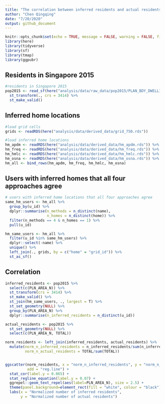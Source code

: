 ```yaml
---
title: "The correlation between inferred residents and actual residents"
author: "Chen Qingqing"
date: "7/20/2020"
output: github_document
---
```


```r
knitr::opts_chunk$set(echo = TRUE, message = FALSE, warning = FALSE, fig.align='center')
library(here)
library(tidyverse)
library(sf)
library(tmap)
library(ggpubr)
```

## Residents in Singapore 2015

```r
#residents in Singapore 2015
pop2015 <- read_sf(here("analysis/data/raw_data/pop2015/PLAN_BDY_DWELLING_TYPE_2015.shp")) %>%
  st_transform(., crs = 3414) %>% 
  st_make_valid()
```


## Inferred home locations 

```r
#load grid cells 
grids <- readRDS(here("analysis/data/derived_data/grid_750.rds"))

#load inferred home locations 
hm_apdm <- readRDS(here("analysis/data/derived_data/hm_apdm.rds")) %>% mutate(name = "APDM")
hm_freq <- readRDS(here("analysis/data/derived_data/hm_freq.rds")) %>% mutate(name = "FREQ")
hm_hmlc <- readRDS(here("analysis/data/derived_data/hm_hmlc.rds")) %>% mutate(name = "HMLC")
hm_osna <- readRDS(here("analysis/data/derived_data/hm_osna.rds")) %>% mutate(name = "OSNA")
hm_all <- bind_rows(hm_apdm, hm_freq, hm_hmlc, hm_osna)
```

## Users with inferred homes that all four approaches agree

```r
# users with inferred home locations that all four approaches agree
same_hm_users <- hm_all %>% 
  group_by(u_id) %>% 
  dplyr::summarise(n_methods = n_distinct(name),
                   n_homes = n_distinct(home)) %>% 
  filter(n_methods == 4 & n_homes == 1) %>% 
  pull(u_id)

hm_same_users <- hm_all %>% 
  filter(u_id %in% same_hm_users) %>% 
  dplyr::select(-name) %>% 
  unique() %>% 
  left_join(., grids, by = c("home" = "grid_id")) %>% 
  st_as_sf()
```


## Correlation

```r
inferred_residents <- pop2015 %>% 
  select(c(PLN_AREA_N)) %>%
  st_transform(crs = 3414) %>% 
  st_make_valid() %>% 
  st_join(hm_same_users, ., largest = T) %>% 
  st_set_geometry(NULL) %>% 
  group_by(PLN_AREA_N) %>% 
  dplyr::summarise(n_inferred_residents = n_distinct(u_id))

actual_residents <- pop2015 %>% 
  st_set_geometry(NULL) %>% 
  select(c(PLN_AREA_N, TOTAL))

norm_residents <- left_join(inferred_residents, actual_residents) %>% 
  mutate(norm_n_inferred_residents = n_inferred_residents/sum(n_inferred_residents),
         norm_n_actual_residents = TOTAL/sum(TOTAL))


ggscatter(norm_residents, x = "norm_n_inferred_residents", y = "norm_n_actual_residents",
          add = "reg.line") +
  stat_cor(label.y = 0.065) +
  stat_regline_equation(label.y = 0.07) + 
  ggrepel::geom_text_repel(aes(label=PLN_AREA_N), size = 2.5) +
  theme(panel.background=element_rect(fill = "white", colour = "black")) + 
  labs(x = "Normalized number of inferred residents",
       y = "Normalized number of actual residents")
```

